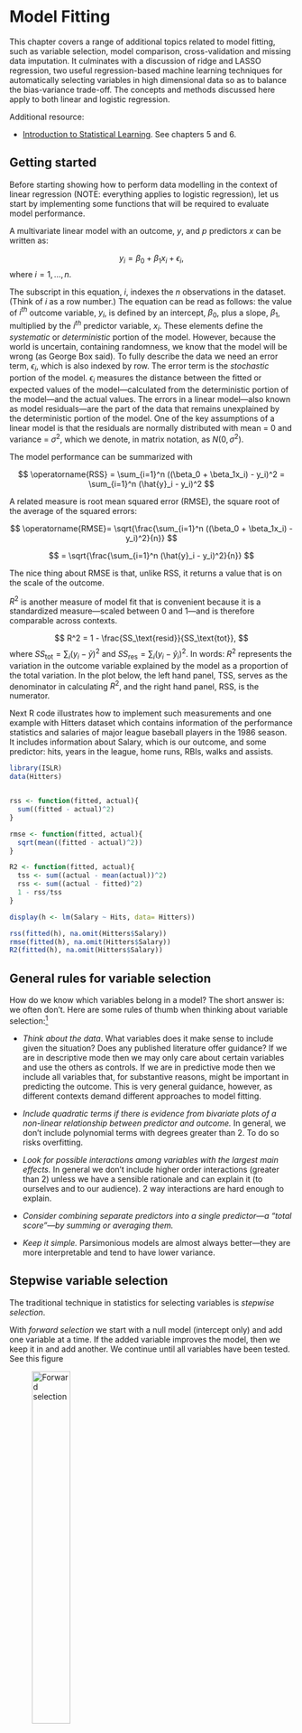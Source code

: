 # Model Fitting

This chapter covers a range of additional topics related to model fitting, such as variable selection, model comparison, cross-validation and missing data imputation.  It culminates with a discussion of ridge and LASSO regression, two useful regression-based machine learning techniques for automatically selecting variables in high dimensional data so as to balance the bias-variance trade-off. The concepts and methods discussed here apply to both linear and logistic regression. 

Additional resource:

- [Introduction to Statistical Learning](http://www-bcf.usc.edu/~gareth/ISL/index.html).  See chapters 5 and 6. 


## Getting started

Before starting showing how to perform data modelling in the context of linear regression (NOTE: everything applies to logistic regression), let us start by implementing some functions that will be required to evaluate model performance. 

A multivariate linear model with an outcome, $y$, and $p$ predictors $x$ can be written as:

$$
y_i = \beta_0 + \beta_1x_i + \epsilon_i,
$$
where $i = 1, \ldots, n.$

The subscript in this equation, $i$, indexes the $n$ observations in the dataset. (Think of $i$ as a row number.) The equation can be read as follows:  the value of $i^{th}$ outcome variable, $y_i$, is defined by an intercept, $\beta_0$, plus a slope, $\beta_1$, multiplied by the $i^{th}$ predictor variable, $x_i$.   These elements define the *systematic* or *deterministic* portion of the model. However, because the world is uncertain, containing randomness, we know that the model will be wrong (as George Box said).  To fully describe the data we need an error term, $\epsilon_i$, which is also indexed by row. The error term is the *stochastic* portion of the model.   $\epsilon_i$ measures the distance between the fitted or expected values of the model---calculated from the deterministic portion of the model---and the actual values. The errors in a linear model---also known as  model residuals---are the part of the data that remains unexplained  by the deterministic portion of the model.  One of the key assumptions of a linear model is that the residuals are normally distributed with mean = 0 and variance = $\sigma^2$, which we denote, in matrix notation, as $N(0,\sigma^2)$. 


The model performance can be summarized with




$$
\operatorname{RSS} = \sum_{i=1}^n ((\beta_0 + \beta_1x_i) - y_i)^2 = \sum_{i=1}^n (\hat{y}_i - y_i)^2
$$

A related measure is root mean squared error (RMSE), the square root of the average of the squared errors: 


$$
\operatorname{RMSE}= \sqrt{\frac{\sum_{i=1}^n ((\beta_0 + \beta_1x_i) - y_i)^2}{n}} 
$$

$$
= \sqrt{\frac{\sum_{i=1}^n (\hat{y}_i - y_i)^2}{n}}
$$

The nice thing about RMSE is that, unlike RSS, it returns a value that is on the scale of the outcome.

$R^2$ is another measure of model fit that is convenient because it is a standardized measure---scaled between 0 and 1---and is therefore comparable across contexts.

$$
R^2 = 1 - \frac{SS_\text{resid}}{SS_\text{tot}}, 
$$
where $SS_\text{tot}=\sum_i (y_i-\bar{y})^2$ and $SS_\text{res}=\sum_i (y_i - \hat{y}_i)^2$.  In words:  $R^2$ represents the variation in the outcome variable explained by the model as a proportion of the total variation.  In the plot below, the left hand panel, TSS, serves as the denominator in calculating $R^2$, and the right hand panel, RSS, is the numerator.



Next R code illustrates how to implement such measurements and one example with Hitters dataset which contains information of the performance statistics and salaries of major league baseball players in the 1986 season.  It includes information about Salary, which is our outcome, and some predictor: hits, years in the league, home runs, RBIs, walks and assists.


```r
library(ISLR)
data(Hitters)


rss <- function(fitted, actual){
  sum((fitted - actual)^2)
}

rmse <- function(fitted, actual){
  sqrt(mean((fitted - actual)^2))
}

R2 <- function(fitted, actual){
  tss <- sum((actual - mean(actual))^2)
  rss <- sum((actual - fitted)^2)
  1 - rss/tss
}

display(h <- lm(Salary ~ Hits, data= Hitters))

rss(fitted(h), na.omit(Hitters$Salary))
rmse(fitted(h), na.omit(Hitters$Salary))
R2(fitted(h), na.omit(Hitters$Salary))
```




## General rules for variable selection 

How do we know which variables belong in a model?  The short answer is:  we often don't.  Here are some rules of thumb when thinking about variable selection:^[For further discussion, see Gelman chapter 4, page 69.]

- *Think about the data*.  What variables does it make sense to include given the situation?  Does any published literature offer guidance? If we are in descriptive mode then we may only care about certain variables and use the others as controls.  If we are in predictive mode then we include all variables that, for substantive reasons, might be important in predicting the outcome.  This is very general guidance, however, as different contexts demand different approaches to model fitting.

- *Include quadratic terms if there is evidence from bivariate plots of a non-linear relationship between predictor and outcome.*  In general, we don't include polynomial terms with degrees greater than 2. To do so risks overfitting.

- *Look for possible interactions  among variables with the largest main effects.*  In general we don't include higher order interactions (greater than 2) unless we have a sensible rationale and can explain it (to ourselves and to our audience). 2 way interactions are hard enough to explain.

- *Consider combining separate predictors into a single predictor---a "total score"---by summing or averaging them.*

- *Keep it simple.* Parsimonious models are almost always better---they are more interpretable and tend to have lower variance.


## Stepwise variable selection

The traditional technique in statistics for selecting variables is *stepwise selection*.

With *forward selection* we start with a null model (intercept only) and add one variable at a time. If the added variable improves the model, then we keep it in and add another.  We continue until all variables have been tested. See this figure


![Forward selection](figures/fwd_stepwise.png){width=40%}

With *backward selection* we start with a full model (all available terms), and serially remove variables.  If the model is better after a variable has been removed, then we leave it out.  We continue until all variables have been tested. See this figure

![Backward selection](figures/bwd_stepwise.png){width=40%}


*Forward selection followed by backward selection*. Select forward then backward.

Unfortunately these hand-fitting procedures are flawed. They depend on the order in which variables are added or excluded and often will not select the best model.  Furthermore, in the Boston data there are $k$ = 13 predictor variables, which means there are $2^k$ or `r 2^13` possible models we could fit, not even including interactions or polynomial terms. This is an extremely large space to search through to find the best model, and the search is computationally expensive and time consuming. Conducting such a search manually would be impossible.  


## Comparing models

We are already familiar with $R^2$, RMSE and RSS as tools for comparing models.  In general, if we add a variable and $R^2$ goes up and RMSE/RSS goes down, then the model with the additional variable is better. The amount of unexplained variance has decreased.  However, there is a danger of overfitting. As we've seen, adjusted $R^2$ penalizes the fit for the number of predictors. Likewise, information criterion methods like AIC (Akaike Information Criterion) penalize the fit for model complexity, defined as the number of predictors. 

$$\mathrm{AIC} = - 2\ln(L) + 2k$$
where $k$ the number of estimated parameters in the model, $L$ is the maximized value of the likelihood function for the model, and $ln$ is the natural log. Given a set of candidate models for the data, the preferred model is the one with the lowest AIC value.  In penalizing for larger $k$ (ensured by the final term, $+2k$), AIC attempts to guard against overfitting. It is possible, then, to see $R^2$ go up with the addition of predictors, while AIC goes down.  

We can also compare models with a formal statistic test using the likelihood ratio test (LRT):  
$$
2 \times [ \ln(L_{a}) - \ln(L_{c}) ]
$$
where $\ln(L_{c})$ is the log likelihood of the current model and $\ln(L_{a})$ is the log likelihood of the alternative model with additional predictors. The `lrtest()` function in the lmtest package implements the LRT.  The `anova()` function in base R will also compare models using an f-test, with results that will be virtually identical to the LRT.

Here are some examples of model comparison using the Hitters data from the ISLR package. We start with a null model of Salary:

```r
library(ISLR); data(Hitters)
display(null <- lm(Salary ~ 1, data = Hitters))
round(mean(Hitters$Salary, na.rm = T),2)
```

A null model consists only in an intercept, the coefficient of which, as we can see, is just the mean of Salary.  (Note that in order to calculate the mean of Salary we needed to remove the missing values. `lm()` silently removes the missing values: `display()` reports $n = 263$, whereas the dataset has 322 rows.) The key question as we make a model more complex is whether that complexity is justified, whether adding predictors not only lowers the bias but does so without unduly increasing the potential variance. Let's add predictors.

```r
library(lmtest)
display(h1 <- lm(Salary ~ Hits, data = Hitters))
lrtest(null, h1)
anova(null, h1)
as.matrix(AIC(null, h1))
```

Hits is statistically significant, since the 95% CI does not include 0 (4.39 $\pm$ 2 x .56).  These three methods agree that the model with Hits is an improvement over the null model.  In the case of `lrtest()` and `anova()` the p-value represents the results of a statistical test (chi-squared test and f-test, respectively) for whether the second, more complex model is a better fit to the data.  Does adding an additional predictor, AtBat, improve the model further?

```r
display(h2 <- lm(Salary ~ Hits + AtBat, data = Hitters))
lrtest(h1, h2)
anova(h1, h2)
as.matrix(AIC(h1, h2))
```

The results are ambiguous.  R-squared goes up, while AIC, log likelihood and RSS go down, but the decline in the latter two cases is not statistically significant.  (This result is consistent with the fact that AtBat is not itself statistically significant, since the 95% CI for AtBat includes 0: -1.22 $pm$ 2 x .64.) Should we leave AtBat in the model? It doesn't improve the fit much, if at all, while adding complexity.  So, we should take it out.  Unfortunately such choices are often not clear, which is why model fitting sometimes seems more like an art than a science.

To implement forward selection, we would keep adding variables and comparing models using `lrtest()` or `anova()` trying to find the best possible fit.  One problem with this procedure, however, is that the order in which we step through predictors will impact our selection decisions because each predictor's impact on model fit is contingent on  the presence of the others. For example, suppose we had added AtBat later in the selection process:

```r
h3 <- lm(Salary ~ Hits + Years + HmRun + RBI + Walks + Assists, data = Hitters)

h4 <- lm(Salary ~ Hits + Years + HmRun + RBI + Walks + Assists + AtBat, data = Hitters)

lrtest(h3, h4)
as.matrix(AIC(h3, h4))
```

Now AtBat clearly improves the fit, but we would never have discovered that had we already thrown it out.  This is troubling.  Is there a better way?  Perhaps.

## Automatic variable selection

Algorithms have been developed to search model space efficiently for the optimal model. A caution about automatic variable selection is in order at the outset, however.  *Choosing variables should not be a mechanical process.*  We should, instead, seek to understand the data generating process.  Indeed, the greatest benefit of manual stepwise selection consists less in producing a good model than in the understanding gained by fitting many models, and seeing, through trial and error, which predictors are most reactive with the outcome. Especially when it comes to description, automatic variable selection algorithms are just tools for exploring your data and thinking about models. 

The `step()` function in base R automates stepwise variable selection using AIC.

```r

display(step(lm(Salary ~ ., data = Hitters), trace = F, direction = "forward"))

```
Forward selection settled on 19 predictors with model $R^2$ of .55.


```r

display(step(lm(Salary ~ ., data = Hitters), trace = F, direction = "backward"))

```

Backward selection settled on 10 predictors with $R^2$ of .54.  (The default setting in `step()` for direction is "both," which returns the same result as the above.)  This function certainly simplifies stepwise variable selection, but even the automated stepwise algorithm is not guaranteed to return the optimal model, as the result still depends on the sequence in which variables are entered into the model.  Moreover, the fact that backward selection returned such a different model is concerning.  Ideally, we do not want our model to depend on a methodological choice---we just want the best model.  And in this case, while the larger model has a marginally higher $R^2$, it is also much more complicated:  does the better fit justify the additional complication?  Probably not.  With the bigger model we have likely crossed the line into overfitting, an issue we will take up when we discuss cross-validation.

The `regsubsets()` function in the leaps package performs exhaustive search of the model space using the leaps algorithm for variable selection.

```r
library(leaps)

plot(regsubsets(Salary ~ ., data = Hitters, method = "exhaustive", nbest = 1))


```

The plot presents multiple candidate models organized by BIC on the y-axis.  Like AIC, BIC penalizes for model complexity.^[$\mathrm{BIC} = {\ln(n)k - 2\ln({L})},$ where $L$ is the maximum likelihood value, $n$ is the number of observations, $k$ is the number of parameters, and $ln$ is the natural log.]  Lower BIC is better.  The model with the lowest BIC is the rather simple one at the top of the plot:  Intercept, AtBat, Hits, Walks, CRBI, DivisionW and PutOuts.  If we refit a model with these predictors using `lm()` we find it has an $R^2$ of .51.  

<!-- ```{r} -->
<!-- display(lm(Salary ~ AtBat + Hits + Walks + CRBI + Division + PutOuts, data = Hitters)) -->
<!-- ``` -->

Is this model really better?  The algorithm did an exhaustive search of the model space yet returned a model with lower $R^2$!  How could that be better?  But it probably is better.   While the bias in this model will be higher than in the larger model selected by the `step()` function, the variance is likely lower.  Remember:  bias refers to in-sample model performance and variance refers to the out-of-sample model performance---how the model does when it encounters new data.  If the model performs poorly on new data, with a big discrepancy between  in-sample and out-of-sample performance, then it is overfitting.  AIC, BIC, and adjusted R-squared all penalize for model complexity in order to avoid overfitting and will tend to select models with higher bias and lower variance.

## Cross validation 

Cross validation (CV) is the technique we use to assess whether a model is overfitting and to estimate how it will perform on new data.  

Overfitting is a major hazard in predictive analytics, especially when using machine learning algorithms like random forest which, without proper tuning, can learn sample data almost perfectly, essentially fitting noise.  When such a model is used to predict new data, with different noise, model performance can be shockingly bad.  We use CV to help us identify and avoid such situations.  How so?  Many machine learning algorithms require the user to specify certain parameters.  In the case of random forest, for example, we need to specify values for $m$, the number of randomly chosen predictors to be used at each tree split.  The lower the $m$, the simpler the tree. We can use CV to choose the value of $m$ that  minimizes variance and reduces overfitting.  Linear regression has no user-specified parameters, but CV still helps us assess how much a model might be overfitting the sample data.  

The simplest version of CV is the so-called validation set method, consisting in the following steps:


1. *Split the sample data into two parts: a train set and a test set.*  Researchers use different proportions, but it is common to randomly select 70% of the data as the train set and 30% as the test or validation set.  (Obviously, we must have enough data in the sample to fit a model after splitting the data.)  Because CV relies on random sampling, our results will vary unless we use `set.seed()`. We will demonstrate using the Hitters data, using only complete cases.


```r
set.seed(123)
Hitters_complete <- Hitters[complete.cases(Hitters), ]
rows <- sample(nrow(Hitters_complete), .7 * nrow(Hitters_complete))
train <- Hitters_complete[rows, ]
test <- Hitters_complete[-rows, ]
```

2.  *Fit a model on the training set* using an appropriate variable selection procedure. We will create two models for comparison:  one with all the variables, then one with just the variables chosen by `regsubsets()`.

```r
full_model <- lm(Salary ~., data = train)

select_model <- lm(Salary ~ AtBat + Hits + Walks + CRBI + Division + PutOuts, data = train)
```

3.  *Use that model to predict on the testing set.*  Performance on the test set is the CV estimate for the model's out-of-sample performance. 


```r
results <- data.frame(Model = c("Full model in-sample",
                                "Select model in-sample",
                                "Full model out-of-sample",
                                "Select model out-of-sample"),
                      RMSE = round(c(rmse(fitted(full_model), train$Salary),
                               rmse(fitted(select_model), train$Salary),
                               rmse(predict(full_model, newdata = test), test$Salary), 
                               rmse(predict(select_model, newdata = test), test$Salary)),1))

results
```
We can see that the full model is overfitting---in-sample RMSE is worse than out-of-sample RMSE---while the select model chosen by `regsubsets()` using BIC is not overfitting.  In fact, the select model actually does better out-of-sample than in-sample, though this particular result is likely a matter of chance, a function of random split we happen to be using. Generally, though, these results illustrate the danger of model complexity, and why it makes sense to choose predictors using measures of model fit that penalize for complexity.  Simple models tend to generalize better.  This figure depicts these relationships:

![](figures/overfit.png)

As model complexity increases, the in-sample fit will likely keep getting better and better.  But the out-of-sample fit starts getting worse at a certain threshold of complexity, as the model begins fitting noise in the sample.  CV is designed to identify that threshold.


## Cross-validation and Bootstrap


The problem with this train-test CV procedure is that results can be quite variable due to the single random split defining the two sets.  $K$-fold CV is designed to solve this problem.  From *Statistical Learning*:

> This approach involves randomly dividing the set of observations into $k$ groups, or folds, of approximately equal size. The first fold is treated as a validation set, and the method is fit on the remaining $k − 1$ folds. The mean squared error, $MSE_1$,is then computed on the observations in the held-out fold. This procedure is repeated $k$ times; each time, a different group of observations is treated as a validation set. This process results in $k$ estimates of the test error, $MSE_1,MSE_2,...,MSE_k$. The $k-fold$ CV estimate is computed by averaging these values:  $CV_k = \sum_{i=1}^{k}MSE_i.$(181)

There are different types of CV that we briefly describe here.

### Leave-one-out cross validation (LOOCV)

This method works as follows:

   - Extract one observation from the data and use the rest to train the model
   - Tests the model with the observation that has been extracted in the previous step and save the error associated with that prediction
   - Repeat the process for all observations
   - Calculate the global prediction error using the average of all the errors estimated in step 2.


We will see later how to do these calculations with a specific library. For now, for you to learn how this methodology works, you must perform the following exercise

-----------------------------------------------------
**EXERCISE** (Deliver at Moodle: Exercise-LOOCV): Upload the R function.

Create an R function that performs the LOOCV procedure and estimates the LOOCV value for the full model (e.g object `full_model`) and the selected model (e.g. object `select_model`) in the train data.

HINT: use the function `update ()` to re-evaluate the model in a new dataset.
-----------------------------------------------------


### K-fold cross validation (K-fold CV)

The difference with LOOCV is that this method evaluates the behavior of the model in a data set of different size (K). The algorithm is as follows:

   - Separate the data into k-subsets (k-fold) randomly
   - Save one of the subsets of data and train the model with the rest of the individuals
   - Tests the model with the reserved data and saves the average prediction error.
   - Repeat the process until the k subsets have served as test sample.
   - Calculate the average of the k errors that have been saved. This value is the cross-validation error and it helps us to evaluate the behavior of our model as if we were using it in an external database.


The main advantage of this method over LOOCV is the computational cost. Another advantage that is not so obvious is that this method often gives better estimates of model error than LOOCV.

A typical question is how to choose the optimal value of K. Small values of K give biased estimates. On the other hand, large K values are less skewed, but have a lot of variability. In practice, values of k = 5 or k = 10 are normally used, since these values have, empirically, estimated error rates that are not too biased or with too much variance.

As in the previous case, we will see an R package to perform these analyzes efficiently. For now, do the following exercise:


-----------------------------------------------------
**EXERECISE** (Deliver at Moodle: Exercise-Kfold): Upload the R function.

Create an R function that performs the K-fold CV procedure and estimates the value of value K-fold CV for the full model (e.g object `full_model`) and the selected model (e.g. object `select_model`) in the train data. The function should have a parameter that depends on K. Give the results for K = 5 and K = 10. 

HINT: use the function `update ()` to re-evaluate the model in a new dataset.
-----------------------------------------------------


### Bootstrap 

Instead of dividing our sample into $K$ sub-samples we can carry out a random selection of samples with replacement. These re-samples are called *bootstrap* tambples. This is a technique widely used in statistics to make inference when the distribution of the statistic is unknown. This will be further explained in the next letures, but here you have a simple description of this methodoloty. 

![Boostrap](figures/bootstrap_1.jpg){width=60%}

![Boostrap](figures/bootstrap_2.png){width=60%}


The *bootstrap* procedure applied to regression would be:

  
   - Draw a random sample with replacement of size $ n $ from our data (we have $ n $ observations)
   - Save samples that have not been selected (test data)
   - Train the model with the sample * bootstrap *
   - Tests the model with the test data and saves the average prediction error.
   - Repeat the process $ B $ times
   - Calculate the average of the $ B $ errors that have been saved. This value is the * bootstrap * error and it helps us to evaluate the behavior of our model.

-----------------------------------------------------
**EXERCISE** (Deliver at Moodle: Exercise-bootstrap): Upload the R function.

Create a function R that implements the *bootstrap* procedure and estimate the value of this method for  the full model (e.g object `full_model`) and the selected model (e.g. object `select_model`) in the train data.  The function should have a parameter that depends on $B$. Provide the the results for B = 25, B = 50, and B = 100. 

HINT: use the function `update ()` to re-evaluate the model in a new dataset.
-----------------------------------------------------



## Example with `caret` library

The `caret` R package (short for Classification And REgression Training) contains functions to streamline the model training process for complex regression and classification problems. [Here](https://topepo.github.io/caret/) there is an excellent bookdown describing how to do machine learning with R using different methods. 

By default `caret` uses 25 bootstrap samples rather than folds to perform model evaluation.  Some data points will be left out of each bootstrap sample; caret uses those as the test set for estimating out-of-sample predictive error.

```r
library(caret)
set.seed(123)
train(Salary ~ ., 
      data = train, 
      method = "lm")
```

The output that caret prints to the screen is *not* in-sample RMSE and $R^2$ but is rather the CV estimate of out-of-sample error.  Estimated out-of-sample RMSE for the full model is 391.19.  Let's compare this result to the one for the select model.

```r
set.seed(123)
train(Salary ~ AtBat + Hits + Walks + CRBI + Division + PutOuts, 
      data = train, 
      method = "lm")
```

Estimated out-of-sample RMSE for the select model is 362.17, which roughly agrees with the result we obtained using the validation set method:  the simpler model has lower variance.  And why do we care about lower variance?  Because models that perform better on new data are less yoked to the idiosyncrasies of sample data and presumably doing a better job of describing the characteristics of the population.  Such models are better at both inference and prediction.



## Missing data imputation

Real-world datasets often have missing observations.  The `lm()` function, for better or worse, silently removes rows with missing observations.  Should we remove these rows or impute the missing observations?  We are almost always better off imputing.^[Practically speaking, though, imputing a few missing observations may not be worth the trouble since removing them will not usually change the fit at all.]  While we can choose whether to impute in the case of linear regression, many machine learning applications require complete datasets: so we must impute.  Missing data imputation is a large and complicated topic; the following discussion is very introductory.

Types of missing values:

- *Missing completely at random (MCAR)*: the probability that an observation is missing is the same for all cases. Deleting missing cases in this instance will not cause bias, though we may lose information. 

- *Missing at random (MAR)*: the probability that an observation is missing depends on a known mechanism.  For example, some groups are less likely to answer surveys. If we know  group membership we can delete the missing observations provided we include group as a factor in a regression. However,  we can generally do better than just deleting such cases. 

- *Missing not at random (MNAR)*:  the probability that an observation is missing depends on some unknown mechanism---an unobserved variable. Dealing with MNAR problems is difficult or even impossible. 


In this discussion we we will focus on MAR problems.  A simple solution is to fill in or *impute* the MAR values.  There are two major strategies:

**Single imputation** replaces missing values based on a univariate statistic or a multivariable regression model. The caret package will do single imputation with medians, KNN regression or random forest. The missForest package will do single imputation using random forest. In single imputation using medians we impute missing data using the median of the univariate column vector. (The median is better than the mean when the column data are skewed.) In single imputation using KNN or random forest we create a multivariable model of the missing observations using the other column vectors and use that model to predict the missing values. 

The problem with single imputation, theoretically, is that the variability of the imputed variable is lower than the variability in the actual variable would have been, creating a bias towards 0 in the coefficients. Thus, while deletion loses information, single imputation can cause bias. (It is not clear to me, however, how big a problem this actually is in practice.)


**Multiple imputation** addresses these problems by imputing missing values with a multivariable model but adding the variability back in by re-including the error variation that we would normally see in the data. The "multiple" in multiple imputation refers to the multiple datasets created in the process of estimating regression coefficients. The steps are as follows:

1. Create $m$ complete datasets with imputed missing values. Imputations are done by randomly drawing from distributions of plausible values for each column vector.
2. Fit a linear model on each imputed dataset,and store $\hat\beta$s and SEs.
3. Average the $\hat\beta$s and combine the SEs to produce coefficients based on multiply imputed datasets.^[Specifically,  $\hat\beta_{j} = \frac{1}{m} \sum_{i} \hat\beta_{ij}$ and $s^2_j = \frac{1}{m} \sum_{i} s^2_{ij} + var \hat\beta_{ij} (1 + 1/m)$, where $\hat\beta_{ij}$ and $s_{ij}$ are the estimates of and standard errors for the $i^{th}$ imputed result for $i = 1,..., m$ and for the $j^{th}$ parameter.] 

Multiple imputation works better for description than  for prediction, and is probably preferrable to single imputation if we only want to estimate coefficients. For prediction it will usually be necessary to use single imputation. 

We will demonstrate imputation methods using the Carseats data from the ISLR package. This is a simulated dataset of carseat sales, from which we will randomly remove 25% of the observations using the `prodNA()` function in the missForest package (taking care to leave the outcome variable, Sales, intact).

```r
data(Carseats)
levels(Carseats$ShelveLoc) <- c("Bad","Medium","Good") # Relevel the factor
library(missForest)
set.seed(123)
carseats_missx <- prodNA(Carseats[,-1], noNA=.25)
carseats_miss <- cbind(Sales=Carseats[, 1], carseats_missx)
glimpse(carseats_miss)
```

There are now many missing observations.  When we fit a regression model of Sales, notice that `lm()` silently removes the rows with NAs, producing a model based on a very small subset of the data.

```r
display(lm(Sales ~ CompPrice + Income + Advertising + Population + Price, data = carseats_miss))
```

Out of an original dataset of 400 we now only have 82 rows!  

We will demonstrate multiple imputation using  the `mice()` function from the mice package. (mice stands for "multiple imputation using chained equations.")

```r
library(mice)
names(Carseats)
mice_imp <- mice(carseats_miss, printFlag = F)
```

The `carseats_imp` object created by `mice()` includes (among many other things) $m$ imputed datasets (the default setting in mice is m = 5).  The imputed datasets differ because the imputations are randomly drawn from distributions of plausible values. We can visualize the variability of the predictors in these imputed datasets using the `densityplot()` function.

```r
library(lattice)
densityplot(mice_imp)
```

The solid blue lines depict the actual distribution of the predictors, while the red lines show the imputed distributions.  The next step is to use these imputed datasets to average the $\hat\beta$s and SEs using mice's `pool()` function.


```r
mice_model_imp <- with(data = mice_imp, 
     exp = lm(Sales ~ CompPrice + Income + Advertising + Population + Price))

(mi <- summary(pool(mice_model_imp))[, 2:6])
```

These coefficients are similar to the ones from the earlier model fitted using the non-imputed data, but they should be closer to population values because, rather than just removing the incomplete cases, instead uses distributional information to make educated guesses about missing data.  Multiple imputation works best for purposes of description---estimating coefficients to report in an academic paper, for example---but using it for prediction on new data is awkward or impossible, for the following reasons:

- If the new data is complete then we can use the coefficient estimates derived from multiple imputation in a regression equation for prediction. But this is a pain.    We use the original Carseats data for illustration.  

```r
preds <- mi[1, 2] + 
  mi[2, 2]*Carseats$CompPrice +
  mi[3, 2]*Carseats$Income +
  mi[4, 2]*Carseats$Advertising +
  mi[5, 2]*Carseats$Population +
  mi[6, 2]*Carseats$Price
  
   
head(preds)

```

- If the new data is not complete then these multiply imputed coefficients are useless for predicting on rows with missing observations. This, for example, is the result of trying to predict using the carseats data with missing observations.

```r
preds <- mi[1, 2] + 
  mi[2, 2]*carseats_miss$CompPrice +
  mi[3, 2]*carseats_miss$Income +
  mi[4, 2]*carseats_miss$Advertising +
  mi[5, 2]*carseats_miss$Population +
  mi[6, 2]*carseats_miss$Price
  
   
head(preds)

```

- Multiple imputation thus doesn't solve the major problem we often face with missing data, which is that although we may have successfully fit a model on the train set, the test set may also have missing observations, and our predictions using that data will also therefore be incomplete.

- We could use one of the imputed datasets produced by mice, but then we are not doing multiple imputation anymore but single imputation.  At that point, the methods available in the mice package offer no special advantage over those in the caret and the missForest packages. Indeed, they might be worse since `mice()` was designed not to produce the single best imputation but rather a range of plausible imputations. 

Using caret, we can do single imputation using knnImpute, medianImpute, or bagImpute (random forest).  While it is possible to impute inside the `train()` function using  `preProcess()`, it is more straightforward to create a new dataset with imputed observatons. These methods only work for numeric variables, so we will create a custom function to turn the factors---Shelveloc, Urban and US---into integers. (When using the imputed dataset for regression we could leave these variables as integers, as long as the integer values correspond to the factor levels.)

```r
make_df_numeric <- function(df){
  data.frame(sapply(df, function(x) as.numeric(x)))
  }

carseats_miss_num <- make_df_numeric(carseats_miss)

med_imp <- predict(preProcess(carseats_miss_num, method = c("medianImpute")), carseats_miss_num)

knn_imp <- predict(preProcess(carseats_miss_num, method = c("knnImpute")), carseats_miss_num)

bag_imp <- predict(preProcess(carseats_miss_num, method = c("bagImpute")), carseats_miss_num)

```

The missForest package offers yet another single imputation solution, which is simpler than the caret functions because it handles categorical data automatically.  While missForest works well for small datasets, and provides good quality imputations using multivariable random forest models, it will be very slow on large datasets. In fact, the same will be true for caret's `bagImpute()` function, which also uses random forest.  In such cases it might make sense to use caret's `medianImpute()` function instead.

```r
mf_imp <- missForest(carseats_miss, verbose = F)
```

The imputed dataset is stored in a list object (under "ximp").    

Let's compare the errors associated with these different imputation methods. We can do this because, having created the missing observations in the first place, we can compare the imputed observations against the true observations by computing the sum of squares of the difference. For the imputations using `mice()` we calculate errors for each of the 5 imputed datasets.  The results from `knnImpute()` are not comparable  because the function automatically centers and scales variables; they have been omitted.

```r

comparison <- data.frame(Method = c("mice 1", 
                                    "mice 2", 
                                    "mice 3", 
                                    "mice 4", 
                                    "mice 5", 
                                    "medianImpute", 
                                    "bagImpute", 
                                    "missForest"),
                         RSS = c(rss(make_df_numeric(complete(mice_imp, 1)), make_df_numeric(Carseats)),
                                 rss(make_df_numeric(complete(mice_imp, 2)), make_df_numeric(Carseats)),
                                 rss(make_df_numeric(complete(mice_imp, 3)), make_df_numeric(Carseats)),
                                 rss(make_df_numeric(complete(mice_imp, 4)), make_df_numeric(Carseats)),
                                 rss(make_df_numeric(complete(mice_imp, 5)), make_df_numeric(Carseats)),
                                 rss(med_imp, make_df_numeric(Carseats)),
                                 rss(bag_imp, make_df_numeric(Carseats)),
                                 rss(make_df_numeric(mf_imp$ximp), make_df_numeric(Carseats))))
                         
comparison %>%
  mutate(RSS = round(RSS)) %>%
  arrange(RSS)

```

Missforest does the best, though medianImpute compares very well!  Mice does not do well, probably for the reasons mentioned above:  it is designed for multiple, not single, imputation.


-----------------------------------------------------
**EXERCISE** (Deliver Moodle: Exercise-create model):

Load Boston data set (from MASS package) in R by executing

```
data("Boston", package = "MASS")
```

Our aim is to create a model to predict the median house value (mdev), in Boston Suburbs, using the following predictor variables:

crim: per capita crime rate by town.
zn: proportion of residential land zoned for lots over 25,000 sq.ft.
indus: proportion of non-retail business acres per town.
chas: Charles River dummy variable (= 1 if tract bounds river; 0 otherwise).
nox: nitrogen oxides concentration (parts per 10 million).
rm: average number of rooms per dwelling.
age: proportion of owner-occupied units built prior to 1940.
dis: weighted mean of distances to five Boston employment centres.
rad: index of accessibility to radial highways.
tax: full-value property-tax rate per \$10,000.
ptratio: pupil-teacher ratio by town.
black: 1000(Bk - 0.63)^2 where Bk is the proportion of blacks by town.
lstat: lower status of the population (percent).
medv: median value of owner-occupied homes in \$1000s.

- Split the data in 70% (train) and 30% (test)
- Create a predictive model using a stepwise procedure
- Provide a goodness-of-fit value of the model using cross-validation in the train set
- Validate the model in the test dataset and compare model performance with the value obtained in the previous step

TO DELIVER: Do the analyses using R Markdonw and upload the pdf (html file is also possible if you have problems with LaTeX installation)
-----------------------------------------------------


## Regularization

Selecting variables using AIC or $R^2$ is a discrete process: a variable is either in or out of the model. By contrast, methods are available that regularize or  *shrink*  coefficients towards zero and thereby achieve the same objective as discrete variable selection but in a continuous manner. The method  works particularly well when there are large numbers of predictors. (In the wrong conditions---small number of predictors, for example---regularized models will actually do worse than ordinary least squares regression or OLS regression.)   We will discuss two  methods:  *ridge regression*, which  shrinks coefficients towards each other and towards zero, and *lasso*, which does the same thing but shrinks some coefficients all the way to  zero, effectively taking those predictors out of the model.^[Lasso stands for Least Absolute Selection and Shrinkage Operator.] Ridge regression never completely removes predictors.

Why would we want to shrink coefficients?  Large coefficients tend to be artifacts of chance---of the fact that we happened to get this sample rather than another one. The world is a complex place, with many intersecting influences; it does not abound in strong relationships. Shrinking large coefficients will generally produce a model with higher bias but lower variance.  We select a *worse* model in-sample so as to have a *better* model out-of-sample. Regularized models are particularly well-suited, consequently, for prediction problems.

Ridge regression shrinks  regression coefficients towards each other and towards zero by constraining their size. Remember: the least squares line in OLS regression is defined by  the $\beta_0$ and $\beta_j$ that minimize RSS:


$$
\min_{ \beta_0, \beta_j }\left\{  \frac{1}{N} \sum_{i=1}^N (y_i - \beta_0 - \sum_{j=1}^p \beta_j x_{ij} )^2 \right\} = \min_{ \beta_0, \beta_j }\left\{RSS\right\}
$$ 

We can think of the least squares algorithm as searching a large space of possibilities for the values of  $\beta_0$ and $\beta_j$ that produce the lowest RSS.  Ridge regression does the same thing thing but imposes a *shrinkage* penalty on RSS. 

$$
\min_{ \beta_0, \beta_j }\left\{RSS + \lambda \sum_{j=1}^p \beta{_j^2} \right\}
$$

where $\lambda$ is a tuning parameter.  From *Statistical Learning*:

> As with least squares, ridge regression seeks coefficient estimates that fit the data well, by making the $RSS$ small. However, the second term, $\lambda \sum_j \beta{_j^2}$, called a shrinkage penalty,is small when $\beta_1, ... , \beta_j$ are close to zero, and so it has the effect of shrinking the estimates of $\beta_j$ towards zero. The tuning parameter $\lambda$ serves to control the relative impact of these two terms on the regression coefficient estimates. When $\lambda$ = 0, the penalty term has no effect, and ridge regression will produce the least squares estimates. However, as $\lambda \rightarrow \infty$, the impact of the shrinkage penalty grows, and the ridge regression coefficient estimates will approach zero. Unlike least squares, which generates only one set of coefficient estimates, ridge regression will produce a different set of coefficient estimates, $\hat\beta^r_\lambda$, for each value of $\lambda$. Selecting a good value for $\lambda$ is critical. [For that we use cross- validation.] (215)

Let's examine how shrinkage works in practice.  Consider a simple regression model with $\beta_0$ = -1 and $\beta_1$ = 2.


```r

x <- c(1,2,3,4)
y <- c(1,4,3,8)
ggplot(data.frame(x = x, y = y), aes(x, y)) + 
  geom_point() +
  stat_smooth(method = "lm", se = F) +
  ggtitle("OLS line: intercept = -1, slope = 2")


```

The following table relates $\beta_1$ to  RSS for three models:  the OLS model from above (column 2) and then two different ridge models of the same data with different $\lambda$ (columns 3 and 4):

```r
tab <- data.frame(Slope = seq(1.75,2.25,.05), rss = 0, rss2 = 0, rss3 = 0)

names(tab)[2:4] <- c("OLS RSS", "Ridge RSS (lambda = 1)",  "Ridge RSS (lambda = 2)")

for(i in 1:nrow(tab)){tab[i,2] <- round(sum((-1 + tab$Slope[i]*x - y)^2) + 0*tab$Slope[i]^2, 2)}

for(i in 1:nrow(tab)){tab[i,3] <- round(sum((-1 + tab$Slope[i]*x - y)^2) + 1*tab$Slope[i]^2, 2)}

for(i in 1:nrow(tab)){tab[i,4] <- round(sum((-1 + tab$Slope[i]*x - y)^2) + 2*tab$Slope[i]^2 , 2)}


tab
```
The $\beta_1$ that minimizes RSS for the OLS model is 2.  (OLS is identical to a ridge model with $\lambda$ = 0.)  For the ridge models we can see that as $\lambda$ increases from 1 to 2, the shrinkage penalty grows, which has the effect of selecting smaller $\beta_1$s.  When $\lambda$ = 1 the optimal $\beta_1$ is 1.95, and when $\lambda$ = 2 the optimal $\beta_1$ somewhere between 1.85 and 1.9.

```r

x <- c(1,2,3,4)
y <- c(1,4,3,8)
ggplot(data.frame(x = x, y = y), aes(x, y)) + 
  geom_point() +
  stat_smooth(method = "lm", se = F) +
  geom_abline(slope = 1.95, intercept = -1, lty = 2) +
  geom_abline(slope = 1.9, intercept = -1, lty = 2) +
  ggtitle("OLS line compared to ridge estimates for lambda = 1 and lambda = 2")


```

Another way to think about ridge regression is that it minimizes RSS subject to a constraint, $t$, on the size of the square root of the squared and summed $\beta$ coefficients:

$$
\min_{ \beta_0, \beta_j }\left\{RSS \right\} \text{ subject to } \sum_{j=1}^p ||\beta_j||_2 \leq t
$$

$||\beta_j||_2$ is the $L_2$ or Euclidean norm:  $\left\| \boldsymbol{x} \right\|_2 := \sqrt{x_1^2 + \cdots + x_n^2}$. The constraint is like a budget that ensures the $\beta$ coefficients never get larger than a certain size. We pick the optimal $t$, just as we would the optimal $\lambda$, through cross validation.  We seek the value of $t$ that minimizes estimated out-of-sample penalized error.

Lasso regression also shrinks  regression coefficients by constraining their size, but uses absolute value of $\beta_j$ in the penalty term. In technical terms:  lasso uses the $L_1$ norm instead of the $L_2$ norm. The $L_1$ norm is just the absolute value of the summed $\beta_j$s rather than the squares. 

$$
\min_{ \beta_0, \beta_j }\left\{  \frac{1}{N} \sum_{i=1}^N (y_i - \beta_0 - \sum_{j=1}^p \beta_j x_{ij} )^2 + \lambda \sum_{j=1}^p |\beta{_j}|_1 \right\} =
$$ 

$$
\min_{ \beta_0, \beta_j }\left\{RSS + \lambda \sum_{j=1}^p|\beta{_j|_1} \right\}
$$

where $\lambda \geq 0$ is again a tuning parameter, which we choose using CV.  Or, just as with ridge, we can think about lasso as minimizing RSS subject to a constraint, $t$, on the size of the absolute value of the summed $\beta$ coefficients:

$$
\min_{ \beta_0, \beta_j }\left\{RSS \right\} \text{ subject to } \sum_{j=1}^p |\beta_j|_1 \leq t
$$

The difference between the $L_2$ norm (used for ridge regression) and the $L_1$ norm (used for lasso) may seem trivial but it accounts for the fact that lasso does not just shrink coefficients towards zero but actually sets some coefficients at zero.  Say, for example, that the constraint  on the coefficients for a model with two predictors is $t =1$. For lasso this means that $|\hat\beta_1|$ + $|\hat\beta_2| \leq$ 1. Examples: 

- $|1| + |0| = 1$
- $|.5| + |.5| = 1$
- $|0| + |1| = 1$

We can generalize and say that the shape  of the lasso constraint for any $\hat\beta_1$ + $\hat\beta_2$ subject to $t \leq 1$ will be a square, whereas the shape of the ridge constraint will be a circle. Examples: 

- $1^2 + 0 = 1$
- $.71^2 + .71^2 = .5 + .5 = 1$
- $0 + 1^2 = 1$

<!-- This plot suggests the difference: -->

<!-- ```{r } -->
<!-- points_lasso <- data.frame(beta1 = c(0, .5, 1), -->
<!--                      beta2 = c(1, .5, 0)) -->

<!-- points_ridge <- data.frame(beta1 = c(0, .71, 1), -->
<!--                      beta2 = c(1, .71, 0)) -->

<!-- ggplot(points_lasso, aes(beta1, beta2)) + -->
<!--   geom_path() + -->
<!--   geom_point() + -->
<!--   geom_path(data = points_ridge, mapping = aes(beta1, beta2), col = "red")+ -->
<!--   geom_point(data = points_ridge, mapping = aes(beta1, beta2), col = "red")+ -->
<!--   ggtitle("Shape of lasso constraint (black) vs. ridge constraint (red) when t = 1") -->

<!-- ``` -->

Ridge coefficients will never equal 0 because, due to the circular shape of the constraint, they will always intersect the constraint at points where $\hat\beta_1$ and $\hat\beta_2$ are either greater than or less than 0.  Not so for lasso.  The following graphic from *Statistical Learning* shows the difference.

![](figures/reg.png)

The possible values for $\hat\beta$ will touch the corners of the square (will equal 0) in the case of lasso, but never for ridge: the constraint will always intersect the possibilities for $\hat\beta$  at some non-zero point.

Both lasso and ridge regression models are simple to fit in caret using the `glmnet()` function.  We must center and scale variables to use these methods.

```r
set.seed(123)
(glmnet_model <- train(Salary ~ ., 
                   data = train,
                   preProcess = c("center", "scale"),
                   method = "glmnet"))
```

There are two user-specified parameters that caret sets using CV:  lambda and alpha.  Lambda is the shrinkage penalty.  Caret searches over a small set of possibilities in this case---.5, 5, and 50---to find the lambda associated with the best out-of-sample performance, here 48.44.  (We can specify a wider grid search for optimal lambda.)  Alpha represents the "mixing percentage" between ridge and lasso.  By default, `glmnet()` combines ridge and lasso in optimal proportions. We can force `glmnet()` to fit a ridge or lasso regression by specifying alpha = 0 (ridge) or alpha = 1 (lasso). 

```r
set.seed(156)
(ridge_model <- train(Salary ~ ., 
                   data = train,
                   preProcess = c("center", "scale"),
                   method = "glmnet",
                   tuneGrid = expand.grid(
                     alpha = 0,
                     lambda = seq(150,200, 10))))

```

Extracting the coefficients for a `glmnet()` model from caret is sort of a pain.  We first need to find the optimal lambda selected through CV, and then use that to pick out the best final model object.  Here is the code:

```r
glmnet_model$finalModel$tuneValue
coef(glmnet_model$finalModel, glmnet_model$finalModel$tuneValue$lambda)

```

Two things are going on here.  First, the coefficients for all predictors have been shrunk towards 0, and, second, some predictors have been completely removed from the model by having their coefficients shrunk to all the way to 0.  Is this continuous version of automatic variable selection better than the discrete version we used earlier with `regsubsets()`?  Let's compare predictions on the test set.

```r
rmse(predict(select_model, newdata = test), test$Salary)
rmse(predict(glmnet_model, newdata = test), test$Salary)

```


Unfortunately, `glmnet()` did not live up to its billing in this case.  Regularization tends to work best in high dimensional settings where manual variable selection is not possible, or where automatic discrete variable selection does not provide enough flexibility. 

Let's try using `glmnet()` to predict on a more challenging, high-dimensional dataset, the [communities and crime dataset](http://archive.ics.uci.edu/ml/datasets/communities+and+crime) from UC Irvine's machine learning repository.  The data dictionary notes, "the data combines socio-economic data from the 1990 US Census, law enforcement data from the 1990 US LEMAS survey, and crime data from the 1995 FBI UCR." There are 147 variables in the dataset with 2215 rows.  We won't bother to add in predictor names.  The final variable in the dataset, ViolentCrimesPerPop, is the outcome. We will exclude the first two columns which function as row names representing the cities and states with crime statistics in this dataset.

```r
crime_data <- read.csv("http://archive.ics.uci.edu/ml/machine-learning-databases/00211/CommViolPredUnnormalizedData.txt", header = F, sep = ",", quote = "\"", dec = ".", fill = TRUE, comment.char = "", na.strings = "?", strip.white=TRUE, stringsAsFactors = F)

any(is.na(crime_data))

```

There are missing observations.  We could use `missForest()` for imputation, but given the high dimensionality of the data, this method will be very slow, if it works at all.  We will instead use caret's `medianImpute()` function for speed.

```r
crime_data <- predict(preProcess(crime_data[, -c(1:2)], method = c("medianImpute")), crime_data[, -c(1:2)])

all(complete.cases(crime_data))

set.seed(512)
rows <- sample(nrow(crime_data), .7*nrow(crime_data), replace = F)
crime_train <- crime_data[rows,]
crime_test <- crime_data[-rows,]

crime_lm <- lm(V147 ~., data = crime_train)

crime_glmnet <- train(V147 ~.,
                      data = crime_train,
                      preProcess = c("center", "scale"),
                      method = "glmnet")

rmse(predict(crime_lm, newdata = crime_test), crime_test$V147)
rmse(predict(crime_glmnet, newdata = crime_test), crime_test$V147)

```

In this case the regularized model outperforms the linear model.  But does it outperform a model with discrete automatic variable selection? Exhaustive search using `regsubsets()` would not be computationally feasible.  The model space consists in  $2^{145}$ models. From that perspective, lasso and ridge regression seem like pretty good alternatives. Using the `step()` function, however, remains possible.

```r
step_selection <- step(crime_lm, data = crime_train, trace = 0)
rmse(predict(step_selection, newdata = crime_test), crime_test$V147)

```

In this instance, regularized regression outperforms step selection also, which in this case is worse than the linear model with all predictors.  How, additionally, does the regularized model compare to other popular machine learning algorithms like gradient boosting?

```r
crime_gbm <- train(V147 ~.,
                   data = crime_train,
                   method = "gbm",
                   verbose = F)

rmse(predict(crime_gbm, newdata = crime_test), crime_test$V147)
```

It does better.  In high dimensional settings, then, regularization is a good choice.


-----------------------------------------------------
**EXERCISE** (Deliver Moodle: Exercise-lasso):

DNA methylation (DNAm) is a biological process by which methyl groups are added to the DNA molecule. Methylation can change the activity of a DNA segment without changing the sequence. In mammals, DNAm is almost exclusively found in CpG dinucleotides, with the cytosines on both strands being usually methylated. There are arrays that can measure 27K CpG sites for a given individual (current methods can obtain information up to 450K or 1M). The CpG variables are continuous variables with values between 0 (hypo-methylation) and 1 (hyper-methylation).

Horvath hypothesized that DNAm age measures the cumulative effect of an epigenetic maintenance system and that it can predict all-cause mortality in later life. 

Using healthy individuals we can create a model to estimate age from DNAm data. Then, this model can be used to predict DNAm age in another individual and use the difference of this value with the biological age (i.e. age acceleration) as a biomarker of death. This task aims to illustrate how to perform such data modelling.

The file `methy_train.txt` (espace delimited) contains information of 261 healthy individuals, their biological age and DNAm data corresponding to 25,978 CpG sites (variables starting by "cg"). Use this data to train a model to predict the age using DNAm data. You can use whatever technique you think is appropriate. You also have access to another file called `methy_test.txt` having the same information for 172 independent individuals.
-----------------------------------------------------
